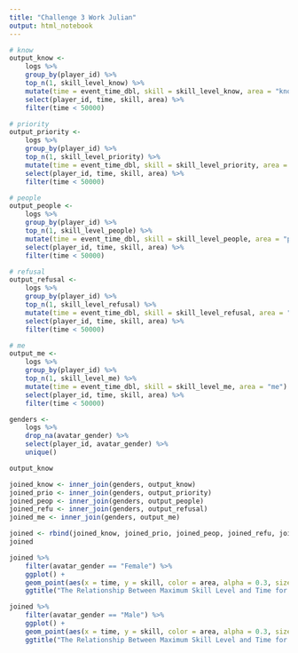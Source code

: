 ```yaml
---
title: "Challenge 3 Work Julian"
output: html_notebook
---
```





```r
# know
output_know <-
    logs %>%
    group_by(player_id) %>%
    top_n(1, skill_level_know) %>%
    mutate(time = event_time_dbl, skill = skill_level_know, area = "know") %>%
    select(player_id, time, skill, area) %>%
    filter(time < 50000)

# priority
output_priority <-
    logs %>%
    group_by(player_id) %>%
    top_n(1, skill_level_priority) %>%
    mutate(time = event_time_dbl, skill = skill_level_priority, area = "priority") %>%
    select(player_id, time, skill, area) %>%
    filter(time < 50000)

# people
output_people <-
    logs %>%
    group_by(player_id) %>%
    top_n(1, skill_level_people) %>%
    mutate(time = event_time_dbl, skill = skill_level_people, area = "people") %>%
    select(player_id, time, skill, area) %>%
    filter(time < 50000)

# refusal
output_refusal <-
    logs %>%
    group_by(player_id) %>%
    top_n(1, skill_level_refusal) %>%
    mutate(time = event_time_dbl, skill = skill_level_refusal, area = "refusal") %>%
    select(player_id, time, skill, area) %>%
    filter(time < 50000)

# me
output_me <-
    logs %>%
    group_by(player_id) %>%
    top_n(1, skill_level_me) %>%
    mutate(time = event_time_dbl, skill = skill_level_me, area = "me") %>%
    select(player_id, time, skill, area) %>%
    filter(time < 50000)
```

```r
genders <-
    logs %>%
    drop_na(avatar_gender) %>%
    select(player_id, avatar_gender) %>%
    unique()
```

```r
output_know
```



```r
joined_know <- inner_join(genders, output_know)
joined_prio <- inner_join(genders, output_priority)
joined_peop <- inner_join(genders, output_people)
joined_refu <- inner_join(genders, output_refusal)
joined_me <- inner_join(genders, output_me)
```

```r
joined <- rbind(joined_know, joined_prio, joined_peop, joined_refu, joined_me)
joined
```

```r
joined %>%
    filter(avatar_gender == "Female") %>%
    ggplot() +
    geom_point(aes(x = time, y = skill, color = area, alpha = 0.3, size = 0.01))+
    ggtitle("The Relationship Between Maximum Skill Level and Time for Females")
```
```r
joined %>%
    filter(avatar_gender == "Male") %>%
    ggplot() +
    geom_point(aes(x = time, y = skill, color = area, alpha = 0.3, size = 0.01)) +
    ggtitle("The Relationship Between Maximum Skill Level and Time for Males")
```
